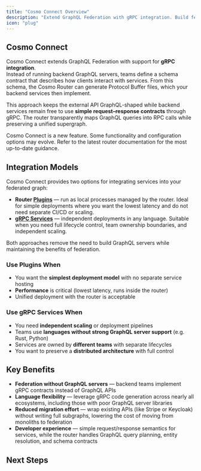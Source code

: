 ```yaml
---
title: "Cosmo Connect Overview"
description: "Extend GraphQL Federation with gRPC integration. Build federated graphs without backend GraphQL servers."
icon: "plug"
---
```


## Cosmo Connect

Cosmo Connect extends GraphQL Federation with support for **gRPC integration**.  
Instead of running backend GraphQL servers, teams define a schema contract that describes how clients interact with services. From this schema, the Cosmo Router can generate Protocol Buffer files, which your backend services then implement.  

This approach keeps the external API GraphQL-shaped while backend services remain free to use **simple request–response contracts** through gRPC. The router transparently maps GraphQL queries into RPC calls while preserving a unified supergraph.

<Note>
Cosmo Connect is a new feature. Some functionality and configuration options may evolve. Refer to the latest router documentation for the most up-to-date guidance.
</Note>

## Integration Models

Cosmo Connect provides two options for integrating services into your federated graph:

- **Router [Plugins](/connect/plugins)** — run as local processes managed by the router. Ideal for simple deployments where you want the lowest latency and do not need separate CI/CD or scaling.  
- **[gRPC Services](/connect/grpc-services)** — independent deployments in any language. Suitable when you need full lifecycle control, team ownership boundaries, and independent scaling.

Both approaches remove the need to build GraphQL servers while maintaining the benefits of federation.

### Use Plugins When
- You want the **simplest deployment model** with no separate service hosting  
- **Performance** is critical (lowest latency, runs inside the router)  
- Unified deployment with the router is acceptable  

### Use gRPC Services When
- You need **independent scaling** or deployment pipelines  
- Teams use **languages without strong GraphQL server support** (e.g. Rust, Python)  
- Services are owned by **different teams** with separate lifecycles  
- You want to preserve a **distributed architecture** with full control  

## Key Benefits

- **Federation without GraphQL servers** — backend teams implement gRPC contracts instead of GraphQL APIs  
- **Language flexibility** — leverage gRPC code generation across nearly all ecosystems, including those with poor GraphQL server libraries  
- **Reduced migration effort** — wrap existing APIs (like Stripe or Keycloak) without writing full subgraphs, lowering the cost of moving from monoliths to federation  
- **Developer experience** — simple request/response semantics for services, while the router handles GraphQL query planning, entity resolution, and schema contracts  

## Next Steps

<CardGroup>
  <Card title="Create a gRPC subgraph from scratch" icon="code" href="/tutorial/grpc-service-quickstart" horizontal/>
  <Card title="Deploy a gRPC plugin via the router" icon="plug" href="/tutorial/using-grpc-plugins" horizontal/>
</CardGroup>
